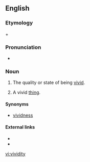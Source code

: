==English==

===Etymology===
{{term|vivid|lang=en}} + {{term|-ity|lang=en}}

===Pronunciation===
* {{a|UK}} {{IPA|/vɪˈvɪdɪti/}}

===Noun===
{{en-noun|~|vividities}}

# {{context|uncountable|rare|lang=en}} The quality or state of being [[vivid]].
# {{context|countable|lang=en}} A vivid [[thing]].

====Synonyms====
* {{sense|quality}} [[vividness]] {{qualifier|uncountable}}

====External links====
* {{R:Webster 1913}}
* {{R:Century 1911}}

[[vi:vividity]]